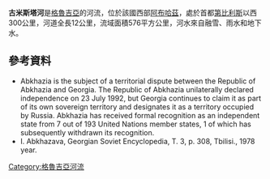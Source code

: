{{coord|43|05|18|N|41|00|10|E|display=title}}

'''古米斯塔河'''是[[格魯吉亞|格魯吉亞]]的河流，位於該國西部[[阿布哈茲|阿布哈茲]]，處於首都[[第比利斯|第比利斯]]以西300公里，河道全長12公里，流域面積576平方公里，河水來自融雪、雨水和地下水。

==參考資料==
* Abkhazia is the subject of a territorial dispute between the Republic of Abkhazia and Georgia. The Republic of Abkhazia unilaterally declared independence on 23 July 1992, but Georgia continues to claim it as part of its own sovereign territory and designates it as a territory occupied by Russia. Abkhazia has received formal recognition as an independent state from 7 out of 193 United Nations member states, 1 of which has subsequently withdrawn its recognition.
* I. Abkhazava, Georgian Soviet Encyclopedia, T. 3, p. 308, Tbilisi., 1978 year.

{{Georgia-geo-stub}}
[[Category:格魯吉亞河流|Category:格魯吉亞河流]]